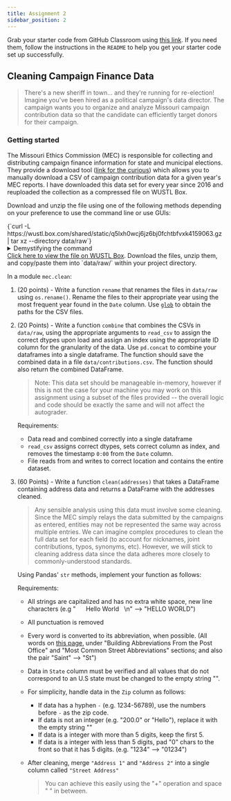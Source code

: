 ```yaml
---
title: Assignment 2
sidebar_position: 2
---
```


Grab your starter code from GitHub Classroom using [this link](https://classroom.github.com/a/EXN5F33w). If you need them, follow the instructions in the `README` to help you get your starter code set up successfully.

## Cleaning Campaign Finance Data

> There's a new sheriff in town... and they're running for re-election! Imagine you've been hired as a political campaign's data director. The campaign wants you to organize and analyze Missouri campaign contribution data so that the candidate can efficiently target donors for their campaign. 

### Getting started
The Missouri Ethics Commission (MEC) is responsible for collecting and distributing campaign finance information for state and municipal elections. They provide a download tool ([link for the curious](https://mec.mo.gov/MEC/Campaign_Finance/CF_ContrCSV.aspx)) which allows you to manually download a CSV of campaign contribution data for a given year's MEC reports. I have downloaded this data set for every year since 2016 and reuploaded the collection as a compressed file on WUSTL Box.

Download and unzip the file using one of the following methods depending on your preference to use the command line or use GUIs:


<Tabs>
	<TabItem value="Command Line">
		<CodeBlock language="shell">
			{`curl -L https://wustl.box.com/shared/static/q5lxh0wcj6jz6bj0fchtbfvxk4159063.gz | tar xz --directory data/raw`}
		</CodeBlock>
		<details>
			<summary>
				Demystifying the command
			</summary>
			cURL fetches the compressed tarball from the URL. The <code>-L</code> flag (short for <code>--location</code>) allows the command to follow the download redirect. The download is then <i>piped</i> (<code>|</code>) to the <code>tar</code> command which <i>extracts</i> (<code>x</code>) the <i>zipped</i> folder (<code>z</code>) and places the output in <code>data/raw/</code>.
		</details>
	</TabItem>
	<TabItem value="GUI">
		<a href="https://wustl.box.com/s/khyvqw1sj6vpuxsb4tbyrjy2e7vj6ivr">Click here to view the file on WUSTL Box</a>. Download the files, unzip them, and copy/paste them into `data/raw/` within your project directory.
	</TabItem>
</Tabs>

In a module `mec.clean`:

1. (20 points) - Write a function `rename` that renames the files in `data/raw` using `os.rename()`. Rename the files to their appropriate year using the most frequent year found in the `Date` column. Use [`glob`](https://docs.python.org/3/library/glob.html) to obtain the paths for the CSV files.
1. (20 Points) - Write a function `combine` that combines the CSVs in `data/raw`, using the appropriate arguments to `read_csv` to assign the correct dtypes upon load and assign an index using the appropriate ID column for the granularity of the data. Use `pd.concat` to combine your dataframes into a single dataframe.  The function should save the combined data in a file `data/contributions.csv`. The function should also return the combined DataFrame. 
    > Note: This data set should be manageable in-memory, however if this is not the case for your machine you may work on this assignment using a subset of the files provided -- the overall logic and code should be exactly the same and will not affect the autograder.

	Requirements:
	- Data read and combined correctly into a single dataframe
	- `read_csv` assigns correct dtypes, sets correct column as index, and removes the timestamp `0:00` from the `Date` column.
	- File reads from and writes to correct location and contains the entire dataset.

2. (60 Points) - Write a function `clean(addresses)` that takes a DataFrame containing address data and returns a DataFrame with the addresses cleaned.
    
    > Any sensible analysis using this data must involve some cleaning. Since the MEC simply relays the data submitted by the campaigns as entered, entities may not be represented the same way across multiple entries. We can imagine complex procedures to clean the full data set for each field (to account for nicknames, joint contributions, typos, synonyms, etc). However, we will stick to cleaning address data since the data adheres more closely to commonly-understood standards.
    
    Using Pandas' `str` methods, implement your function as follows:
    
    Requirements:
    - All strings are capitalized and has no extra white space, new line characters 
    (e.g " &nbsp;&nbsp;&nbsp;&nbsp;  Hello World &nbsp;    \n"  --> "HELLO WORLD")
    - All punctuation is removed
    - Every word is converted to its abbreviation, when possible. 
	   (All words on [this page](https://abbreviations.yourdictionary.com/articles/usps-street-and-building-abbreviations.html), under "Building Abbreviations From the Post Office" and "Most Common Street Abbreviations" sections; and also the pair "Saint" --> "St")
    - Data in `State` column must be verified and all values that do not correspond to an U.S state must be changed to the empty string "". 
    - For simplicity, handle data in the `Zip` column as follows:
	    - If data has a hyphen `-` (e.g. 1234-56789), use the numbers before `-` as the zip code. 
	    - If data is not an integer (e.g. "200.0" or "Hello"), replace it with the empty string ""
	    - If data is a integer with more than 5 digits, keep the first 5.
	    - If data is a integer with less than 5 digits, pad "0" chars to the front so that it has 5 digits. 
	    (e.g. "1234" --> "01234")
	    
	 -  After cleaning, merge `"Address 1"` and `"Address 2"` into a single column called `"Street Address"` 
	    > You can achieve this easily using the "+" operation and space " " in between.
     
